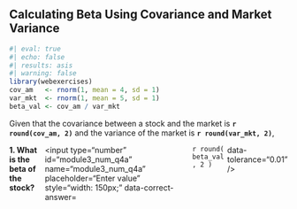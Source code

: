 ## Calculating Beta Using Covariance and Market Variance

```r
#| eval: true
#| echo: false
#| results: asis
#| warning: false
library(webexercises)
cov_am   <- rnorm(1, mean = 4, sd = 1)
var_mkt  <- rnorm(1, mean = 5, sd = 1)
beta_val <- cov_am / var_mkt
```

Given that the covariance between a stock and the market is **`r round(cov_am, 2)`** and the variance of the market is **`r round(var_mkt, 2)`**,

::: {.question-block}

<form onsubmit="event.preventDefault();" style="display: flex; flex-direction: row; gap: 6px;">
<label for="module3_num_q4a"><strong>1. What is the beta of the stock?</strong></label>
  <!-- Two decimal places for the beta -->
  <input type="number" id="module3_num_q4a" name="module3_num_q4a" placeholder="Enter value" style="width: 150px;"
         data-correct-answer=`r round( beta_val , 2 )` data-tolerance="0.01" />
</form>

<div id="feedback-module3_num_q4a" class="feedback" data-status="" style="display:none;">
✅ Beta = Cov(asset, market) / Var(market) = **`r round(beta_val, 2)`**.
</div>

:::
